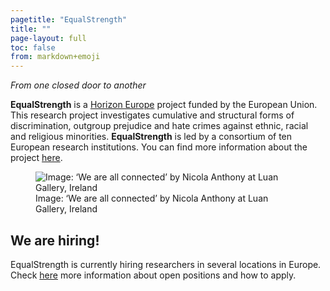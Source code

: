 ```yaml
---
pagetitle: "EqualStrength"
title: ""
page-layout: full
toc: false
from: markdown+emoji
---
```

*From one closed door to another*

  **EqualStrength** is a [Horizon Europe](https://research-and-innovation.ec.europa.eu/funding/funding-opportunities/funding-programmes-and-open-calls/horizon-europe_en) project funded by the European Union. This research project investigates cumulative and structural forms of discrimination, outgroup prejudice and hate crimes against ethnic, racial and religious minorities. **EqualStrength** is led by a consortium of ten European research institutions. You can find more information about the project [here](about.html).

  
![Image: 'We are all connected' by Nicola Anthony at Luan Gallery, Ireland](img/connected.jpg){fig-alt="Photo of the art installation 'We are all connected' by Nicola Anthony. Photo taken at the Luan Gallery, in Athlone, Ireland."}


::: {.callout-note}
## We are hiring!

EqualStrength is currently hiring researchers in several locations in Europe. Check [here](opportunities.html) more information about open positions and how to apply.
:::
